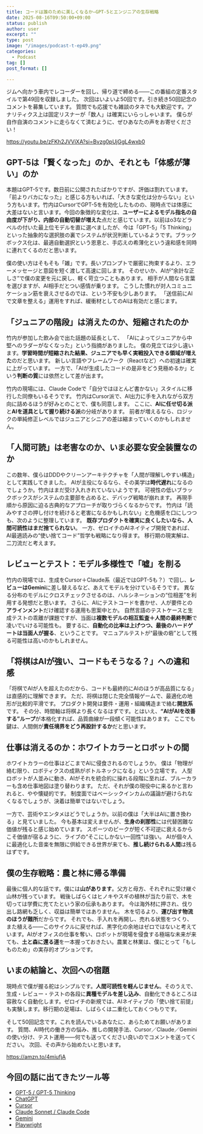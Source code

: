 ```yaml
---
title: コードは誰のために美しくなるか—GPT-5とエンジニアの生存戦略
date: 2025-08-16T09:50:00+09:00
status: publish
author: user
excerpt: ""
type: post
image: "/images/podcast-t-ep49.png"
categories:
  - Podcast
tag: []
post_format: []

---
```



ジムへ向かう車内でレコーダーを回し、帰り道で締める——この番組の定番スタイルで第49回を収録しました。
次回はいよいよ50回です。引き続き50回記念のコメントを募集しています。
質問でも応援でも雑談のタネでも大歓迎です。アナリティクス上は固定リスナーが「数人」は確実にいらっしゃいます。
僕らが自作自演のコメントに走らなくて済むように、ぜひあなたの声をお寄せください！

https://youtu.be/zFKh2JVViXA?si=Bvzg0pUjGgL4wxb0

## GPT-5は「賢くなった」のか、それとも「体感が薄い」のか

本題はGPT-5です。数日前に公開されたばかりですが、評価は割れています。「前よりバカになった」と感じる方もいれば、「大きな変化は分からない」という方もいます。竹内はCursorでGPT-5を有効化したものの、現時点では体感に大差はないと言います。今回の象徴的な変化は、**ユーザーによるモデル指名の自由度が下がり、内部の自動切替が増えた**点だと感じています。以前はo3などラベルの付いた最上位モデルを直に選べましたが、今は「GPT-5」「5 Thinking」といった抽象的な選択肢の裏でシステムが状況判断しているようです。ブラックボックス化は、最適自動選択という恩恵と、手応えの希薄化という違和感を同時に連れてくるのだと思います。

僕の使い方はそもそも「雑」です。長いプロンプトで厳密に拘束するより、エラーメッセージと意図を短く渡して高速に回します。
そのせいか、AIが“余計な正しさ”で僕の変更を元に戻し、軽く苛立つこともあります。
相手が人間なら言葉を選びますが、AI相手だとつい感情が乗ります。
こうした慣れが対人コミュニケーション筋を衰えさせるのでは、という不安も少しあります。
「送信前にAIで文章を整える」運用をすれば、緩衝材としてのAIは有効だと感じます。

## 「ジュニアの階段」は消えたのか、短縮されたのか

竹内が参加した飲み会で出た話題の延長として、
「AIによってジュニアから中堅へのラダーがなくなった」という指摘がありました。
僕の見立ては少し違います。**学習時間が短縮された結果、ジュニアでも早く実戦投入できる領域が増えた**のだと思います。
新しい言語やフレームワーク（Reactなど）への初速は確実に上がっています。
一方で、「AIが生成したコードの是非をどう見極めるか」という**判断の質**には依然として差が出ます。

竹内の現場には、Claude Codeで「自分ではほとんど書かない」スタイルに移行した同僚もいるそうです。
竹内はCursor派で、AI出力に手を入れながら双方向に詰めるほうが好みとのことで、僕も同意します。
ここに、**AIに任せ切る派**と**AIを道具として握り続ける派**の分岐があります。
前者が増えるなら、ロジックの単純修正レベルではジュニアとシニアの差は縮まっていくのかもしれません。

## 「人間可読」は老害なのか、いま必要な安全装置なのか

この数年、僕らはDDDやクリーンアーキテクチャを「人間が理解しやすい構造」として実践してきました。
AIが主役になるなら、その美学は**時代遅れ**になるのでしょうか。竹内はまだ受け入れきれていないようです。
可視性の低いブラックボックスがシステムの主要部を占めると、デバッグ戦略が崩れます。
再現手順から原因に迫る古典的なアプローチが取りづらくなるからです。
竹内は「読みやすさの押し付けを続けると老害になるかもしれない」と危機感を口にしつつも、次のように整理しています。
**既存プロダクトを確実に良くしたいなら、人間可読性はまだ捨てられない**。
一方、ゼロイチのAIネイティブ開発であれば、AI最適読みの“使い捨てコード”哲学も戦略になり得ます。
移行期の現実解は、二刀流だと考えます。

## レビューとテスト：モデル多様性で「嘘」を削る

竹内の現場では、生成をCursor＋Claude系（最近ではGPT-5も？）で回し、**レビューはGemini**に差し替えるなど、あえてモデルを分けているそうです。
異なる分布のモデルにクロスチェックさせるのは、ハルシネーションの“位相差”を利用する発想だと思います。
さらに、AIにテストコードを書かせ、人が要件との**アラインメント**だけ確認する運用も思案中とか。
自然言語のテストケースと生成テストの乖離が課題ですが、当面は**複数モデルの相互監査＋人間の最終判断**で凌いでいける可能性も。
要するに、**自動化の比率は上げつつ、最後のハードゲートは当面人が握る**、ということです。
マニュアルテストが“最後の砦”として残る可能性は高いのかもしれません。

## 「将棋はAIが強い、コードもそうなる？」への違和感

「将棋でAIが人を超えたのだから、コードも最終的にAIのほうが高品質になる」は直感的に理解できます。
ただ、将棋は閉じた完全情報ゲームで、最適化の地形が比較的平滑です。
プロダクト開発は要件・運用・組織構造まで絡む**開放系**です。
その分、時間軸は将棋より長くなるはずです。とはいえ、**“AIがAIを改善する”ループ**が本格化すれば、品質曲線が一段傾く可能性はあります。
ここでも鍵は、人間側が**責任境界をどう再設計するか**だと思います。

## 仕事は消えるのか：ホワイトカラーとロボットの間

ホワイトカラーの仕事はどこまでAIに侵食されるのでしょうか。
僕は「物理が絡む限り、ロボティクスの成熟がボトルネックになる」という立場です。
人型ロボットが人並みに動き、AIがそれを統合的に操れる段階に至れば、ブルーカラーも含め仕事地図は塗り替わります。
ただ、それが僕の現役中に来るかと言われると、やや懐疑的です。
制度面ではベーシックインカムの議論が避けられなくなるでしょうが、決着は簡単ではないでしょう。

一方で、芸術やエンタメはどうでしょうか。以前の僕は「大半はAIに置き換わる」と見ていました。
今も基本は変えませんが、**生身の刹那性**には代替困難な価値が残ると感じ始めています。
スポーツのピークが短く不可逆に衰えるからこそ価値が宿るように、ライブの“そこにしかない一回性”は強い。
AIが個々人に最適化した音楽を無限に供給できる世界が来ても、**推し続けられる人間**は残るはずです。

## 僕の生存戦略：農と林に帰る準備

最後に個人的な話です。僕には**山があります**。父方と母方、それぞれに受け継ぐ山林が残っています。
戦後しばらくはヒノキやスギの植林が当たり前で、木を切っては学費に充てたという家の伝承もあります。
今は海外材に押され、伐り出し路網も乏しく、収益は簡単ではありません。
木を切るより、**運び出す物流のほうが難所**だからです。
それでも、手入れを再開し、売れる状態をつくり、また植える——このサイクルに戻せれば、黒字化の余地はゼロではないと考えています。AIがオフィスの仕事を奪い、ロボットが現場を侵食する極端な未来が来ても、**土と森に還る道**を一本握っておきたい。農業と林業は、僕にとって「もしものため」の実存的オプションです。

## いまの結論と、次回への宿題

現時点で僕が握る舵はシンプルです。**人間可読性を軽んじません**。そのうえで、生成・レビュー・テストの各段に**異種モデルを差し込み**、自動化できるところは容赦なく自動化します。ゼロイチの新規では、AIネイティブの「使い捨て前提」も実験します。移行期の足場は、しばらくは二重化しておくつもりです。

そして50回記念です。これを読んでいるあなたに、あらためてお願いがあります。
質問、AI時代の働き方の悩み、推しの開発手法、Cursor／Claude／Geminiの使い分け、テスト運用——何でも送ってください良いのでコメントを送ってください。
次回、その声から始めたいと思います。

https://amzn.to/4miufjA


## 今回の話に出てきたツール等

- [GPT-5 / GPT-5 Thinking](https://openai.com/gpt-5/)
- [ChatGPT](https://chatgpt.com/)
- [Cursor](https://cursor.com/)
- [Claude Sonnet / Claude Code](https://claude.ai/)
- [Gemini](https://gemini.google.com/)
- [Playwright](https://playwright.dev/)